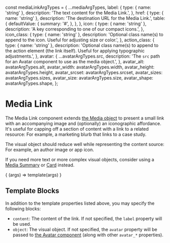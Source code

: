 const mediaLinkArgTypes = {
  ...mediaArgTypes,
  label: {
    type: { name: 'string' },
    description: 'The text content for the Media Link.',
  },
  href: {
    type: { name: 'string' },
    description: 'The destination URL for the Media Link.',
    table: {
      defaultValue: {
        summary: '#',
      },
    },
  },
  icon: {
    type: { name: 'string' },
    description: 'A key corresponding to one of our compact icons.',
  },
  icon_class: {
    type: { name: 'string' },
    description: 'Optional class name(s) to append to the icon. Useful for adjusting size or color.',
  },
  action_class: {
    type: { name: 'string' },
    description: 'Optional class name(s) to append to the action element (the link itself). Useful for applying typographic adjustments.',
  },
  avatar: {
    ...avatarArgTypes.src,
    description: 'The `src` path for an Avatar component to use as the media object.',
  },
  avatar_alt: avatarArgTypes.alt,
  avatar_width: avatarArgTypes.width,
  avatar_height: avatarArgTypes.height,
  avatar_srcset: avatarArgTypes.srcset,
  avatar_sizes: avatarArgTypes.sizes,
  avatar_size: avatarArgTypes.size,
  avatar_shape: avatarArgTypes.shape,
};

<Meta title="Components/Media Link" argTypes={mediaLinkArgTypes}/>

# Media Link

The Media Link component extends [the Media object](/?path=/docs/objects-media--image) to present a small link with an accompanying image and (optionally) an iconographic affordance. It's useful for capping off a section of content with a link to a related resource: For example, a marketing blurb that links to a case study.

The visual object should reduce well while representing the content source: For example, an author image or app icon.

If you need more text or more complex visual objects, consider using a [Media Summary](/?path=/docs/components-media-summary--event) or [Card](/?path=/docs/components-card--content-blocks) instead.

<Canvas>
  <Story name="Basic" args={{
    href: 'https://cloudfour.com/thinks/performance-is-an-issue-of-equity/',
    label: 'Cloud Four partner Megan Notarte explains why performance is an issue of equity',
    avatar: '/media/megan.png',
    avatar_width: 88,
    avatar_height: 88,
    icon: 'arrow-right',
  }}>{
    (args) => template(args)
  }</Story>
</Canvas>

<ArgsTable story="Basic" />

## Template Blocks

In addition to the template properties listed above, you may specify the following blocks:

- `content`: The content of the link. If not specified, the `label` property will be used.
- `object`: The visual object. If not specified, the `avatar` property will be passed to [the Avatar component](/?path=/docs/components-avatar--empty) (along with other `avatar_*` properties).
